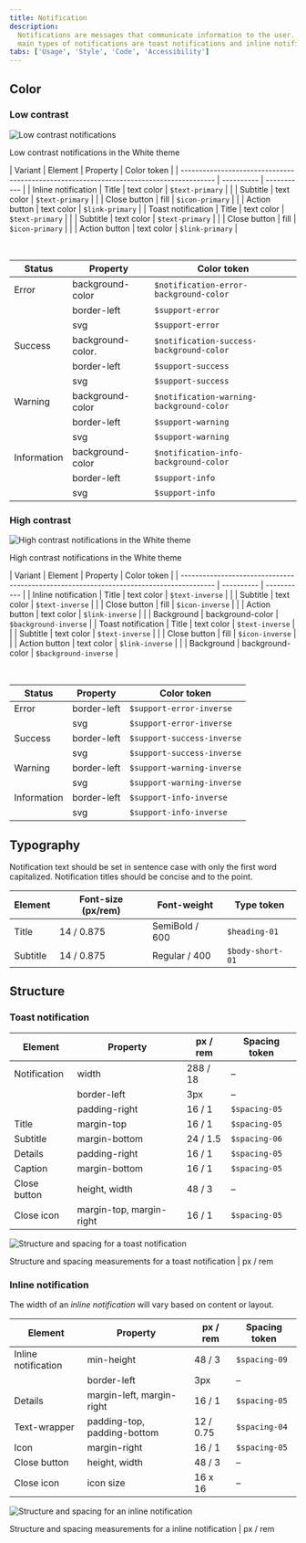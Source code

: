 ```yaml
---
title: Notification
description:
  Notifications are messages that communicate information to the user. The two
  main types of notifications are toast notifications and inline notifications.
tabs: ['Usage', 'Style', 'Code', 'Accessibility']
---
```


## Color

### Low contrast

![Low contrast notifications](images/notification-style-3.png)

<Caption>Low contrast notifications in the White theme</Caption>

| Variant             | Element                                                           | Property   | Color token |
| --------------------------------------------------------------------------------------- | ---------- | ----------- |
| Inline notification | Title                                                             | text color | `$text-primary`  |
|                     | Subtitle                                                          | text color | `$text-primary`  |
|                     | Close button                                                      | fill       | `$icon-primary`  |
|                     | Action button                                                     | text color | `$link-primary`  |
| Toast notification  | Title                                                             | text color | `$text-primary`  |
|                     | Subtitle                                                          | text color | `$text-primary`  |
|                     | Close button                                                      | fill       | `$icon-primary`  |
|                     | Action button                                                     | text color | `$link-primary`  |

<br />

| Status           | Property                | Color token                            |
| ---------------- | ----------------------- | ---------------------------------- |
| Error            | background-color        | `$notification-error-background-color` |
|                  | border-left             | `$support-error`                          |
|                  | svg                     | `$support-error`                          |
| Success          | background-color.       | `$notification-success-background-color` |
|                  | border-left             | `$support-success`                            |
|                  | svg                     | `$support-success`                            |
| Warning          | background-color        | `$notification-warning-background-color` |
|                  | border-left             | `$support-warning`                            |
|                  | svg                     | `$support-warning`                            |
| Information      | background-color        | `$notification-info-background-color` |
|                  | border-left             | `$support-info`                         |
|                  | svg                     | `$support-info`                         |


### High contrast

![High contrast notifications in the White theme](images/notification-style-4.png)

<Caption>High contrast notifications in the White theme</Caption>

<br />

| Variant             | Element                                                           | Property   | Color token |
| --------------------------------------------------------------------------------------- | ---------- | ----------- |
| Inline notification | Title                                                             | text color | `$text-inverse`  |
|                     | Subtitle                                                          | text color | `$text-inverse`  |
|                     | Close button                                                      | fill       | `$icon-inverse`  |
|                     | Action button                                                     | text color | `$link-inverse`  |
|                     | Background                                                        | background-color | `$background-inverse`  |
| Toast notification  | Title                                                             | text color | `$text-inverse`  |
|                     | Subtitle                                                          | text color | `$text-inverse`  |
|                     | Close button                                                      | fill       | `$icon-inverse`  |
|                     | Action button                                                     | text color | `$link-inverse`  |
|                     | Background                                                        | background-color | `$background-inverse`  |

<br />

| Status                | Property    | Color token           |
| --------------------- | ----------- | --------------------- |
| Error                 | border-left | `$support-error-inverse` |
|                       | svg         | `$support-error-inverse` |
| Success               | border-left | `$support-success-inverse` |
|                       | svg         | `$support-success-inverse` |
| Warning               | border-left | `$support-warning-inverse` |
|                       | svg         | `$support-warning-inverse` |
| Information           | border-left | `$support-info-inverse` |
|                       | svg         | `$support-info-inverse` |

## Typography

Notification text should be set in sentence case with only the first word
capitalized. Notification titles should be concise and to the point.

| Element                                                                        | Font-size (px/rem) | Font-weight    | Type token       |
| ------------------------------------------------------------------------------ | ------------------ | -------------- | ---------------- |
| Title                                                                          | 14 / 0.875         | SemiBold / 600 | `$heading-01`    |
| Subtitle                                                                       | 14 / 0.875         | Regular / 400  | `$body-short-01` |    

## Structure

### Toast notification

| Element                                  | Property                 | px / rem | Spacing token |
| ---------------------------------------- | ------------------------ | -------- | ------------- |
| Notification                             | width                    | 288 / 18 | –             |
|                                          | border-left              | 3px      | –             |
|                                          | padding-right            | 16 / 1   | `$spacing-05` |
| Title                                    | margin-top               | 16 / 1   | `$spacing-05` |
| Subtitle                                 | margin-bottom            | 24 / 1.5 | `$spacing-06` |
| Details                                  | padding-right            | 16 / 1   | `$spacing-05` |
| Caption                                  | margin-bottom            | 16 / 1   | `$spacing-05` |
| Close button                             | height, width            | 48 / 3   | –             |
| Close icon                               | margin-top, margin-right | 16 / 1   | `$spacing-05` |

<div className="image--fixed">

![Structure and spacing for a toast notification](images/notification-style-1.png)

</div>

<Caption>
  Structure and spacing measurements for a toast notification | px / rem
</Caption>

### Inline notification

The width of an _inline notification_ will vary based on content or layout.

| Element                                  | Property                    | px / rem  | Spacing token |
| ---------------------------------------- | --------------------------- | --------- | ------------- |
| Inline notification                      | min-height                  | 48 / 3    | `$spacing-09` |
|                                          | border-left                 | 3px       | –             |
| Details                                  | margin-left, margin-right   | 16 / 1    | `$spacing-05` |
| Text-wrapper                             | padding-top, padding-bottom | 12 / 0.75 | `$spacing-04` |
| Icon                                     | margin-right                | 16 / 1    | `$spacing-05` |
| Close button                             | height, width               | 48 / 3    | –             |
| Close icon                               | icon size                   | 16 x 16   | –             |

<div className="image--fixed">

![Structure and spacing for an inline notification](images/notification-style-2.png)

</div>

<Caption>
  Structure and spacing measurements for a inline notification | px / rem
</Caption>
